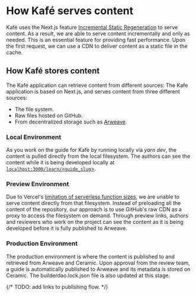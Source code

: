 
# How Kafé serves content

Kafé uses the Next.js feature [Incremental Static Regeneration](https://nextjs.org/docs/basic-features/data-fetching/incremental-static-regeneration) to serve content. As a result, we are able to serve content incrementally and only as needed. This is an essential feature for providing fast performance. Upon the first request, we can use a CDN to deliver content as a static file in the cache.

## How Kafé stores content

The Kafé application can retrieve content from different sources: The Kafe application is based on Next.js, and serves content from three different sources:

- The file system.
- Raw files hosted on GitHub.
- From decentralized storage such as [Arweave](www.arweave.org).

### Local Environment

As you work on the guide for Kafe by running locally via _yarn dev_, the content is pulled directly from the local filesystem. The authors can see the content while it is being developed locally at [`localhost:3000/learn/<guide_slug`>](http://localhost:3000/learn/guide_slug).

### Preview Environment

Due to Vercel's [limitation of serverless function sizes](https://github.com/vercel/community/discussions/103), we are unable to serve content directly from that filesystem. Instead of preloading all the content of the repository, our approach is to use GitHub's raw CDN as a proxy to access the filesystem on demand. Through preview links, authors and reviewers who work on the project can see the content as it is being developed before it is fully published to Arweave.

### Production Environment

The production environment is where the content is published to and retrieved from Arweave and Ceramic. Upon approval from the review team, a guide is automatically published to Arweave and its metadata is stored on Ceramic. The builderdao.lock.json file is also updated at this stage.

{/* TODO: add links to publishing flow. */}

<Authors path="apps/docs/pages/digital_architecture/how-kafe-serves-content.mdx" />

